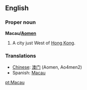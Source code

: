 ==English==

===Proper noun===
'''Macau/[[Aomen]]'''
# A city just West of [[Hong Kong]].

===Translations===
*[[Chinese]]: [[澳门]] (Aomen, Ao4men2)
*Spanish: [[Macau]]

[[pt:Macau]]